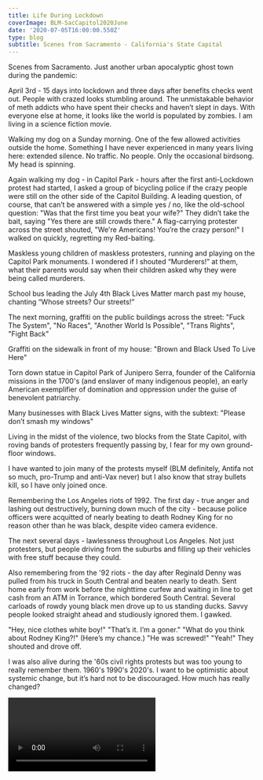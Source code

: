 ---
title: Life During Lockdown
coverImage: BLM-SacCapitol2020June
date: '2020-07-05T16:00:00.550Z'
type: blog
subtitle: Scenes from Sacramento - California's State Capital
---

Scenes from Sacramento. Just another urban apocalyptic ghost town during the pandemic:

April 3rd - 15 days into lockdown and three days after benefits checks went out. People with crazed looks stumbling around. The unmistakable behavior of meth addicts who have spent their checks and haven’t slept in days. With everyone else at home, it looks like the world is populated by zombies. I am living in a science fiction movie.

Walking my dog on a Sunday morning. One of the few allowed activities outside the home. Something I have never experienced in many years living here: extended silence. No traffic. No people. Only the occasional birdsong. My head is spinning.

Again walking my dog - in Capitol Park - hours after the first anti-Lockdown protest had started, I asked a group of bicycling police if the crazy people were still on the other side of the Capitol Building. A leading question, of course, that can’t be answered with a simple yes / no, like the old-school question: "Was that the first time you beat your wife?" They didn’t take the bait, saying "Yes there are still crowds there." A flag-carrying protester across the street shouted, "We're Americans! You’re the crazy person!" I walked on quickly, regretting my Red-baiting.

Maskless young children of maskless protesters, running and playing on the Capitol Park monuments. I wondered if I shouted “Murderers!” at them, what their parents would say when their children asked why they were being called murderers.

School bus leading the July 4th Black Lives Matter march past my house, chanting “Whose streets? Our streets!”

The next morning, graffiti on the public buildings across the street: "Fuck The System", "No Races", "Another World Is Possible", "Trans Rights", "Fight Back"

Graffiti on the sidewalk in front of my house: "Brown and Black Used To Live Here"

Torn down statue in Capitol Park of Junipero Serra, founder of the California missions in the 1700's (and enslaver of many indigenous people), an early American exemplifier of domination and oppression under the guise of benevolent patriarchy.

Many businesses with Black Lives Matter signs, with the subtext: "Please don’t smash my windows"

Living in the midst of the violence, two blocks from the State Capitol, with roving bands of protesters frequently passing by, I fear for my own ground-floor windows.

I have wanted to join many of the protests myself (BLM definitely, Antifa not so much, pro-Trump and anti-Vax never) but I also know that stray bullets kill, so I have only joined once.

Remembering the Los Angeles riots of 1992. The first day - true anger and lashing out destructively, burning down much of the city - because police officers were acquitted of nearly beating to death Rodney King for no reason other than he was black, despite video camera evidence.

The next several days -  lawlessness throughout Los Angeles. Not just protesters, but people driving from the suburbs and filling up their vehicles with free stuff because they could.

Also remembering from the '92 riots - the day after Reginald Denny was pulled from his truck in South Central and beaten nearly to death. Sent home early from work before the nighttime curfew and waiting in line to get cash from an ATM in Torrance, which bordered South Central. Several carloads of rowdy young black men drove up to us standing ducks. Savvy people looked straight ahead and studiously ignored them. I gawked.

"Hey, nice clothes white boy!"  "That’s it. I’m a goner." "What do you think about Rodney King?!" (Here’s my chance.) "He was screwed!" "Yeah!" They shouted and drove off.

I was also alive during the '60s civil rights protests but was too young to really remember them. 1960's 1990's 2020's. I want to be optimistic about systemic change, but it’s hard not to be discouraged. How much has really changed? 

<Video
    videoSrcURL="https://youtu.be/embed/usLwObkTec0"
    videoTitle="BLM Protest"
 />

<PandemicProtestsSlideShow />

